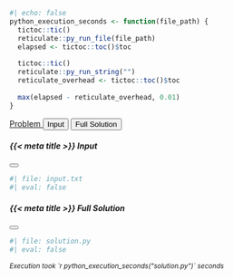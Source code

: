 ```r
#| echo: false
python_execution_seconds <- function(file_path) {
  tictoc::tic()
  reticulate::py_run_file(file_path)
  elapsed <- tictoc::toc()$toc
  
  tictoc::tic()
  reticulate::py_run_string("")
  reticulate_overhead <- tictoc::toc()$toc
  
  max(elapsed - reticulate_overhead, 0.01)
}
```

```{=html}
<!-- Buttons -->
<div class="d-grid gap-2 d-md-flex justify-content-md-end">

  <!-- Problem Button -->
  <a type="button" class="btn btn-secondary" href="https://adventofcode.com/2023/day/1" role="button">
    <i class="bi bi-box-arrow-up-right"></i> Problem
  </a>

  <!-- Input Button -->
  <button type="button" class="btn btn-secondary" data-bs-toggle="modal" data-bs-target="#inputModal">
    <i class="bi bi-file-earmark-text"></i> Input
  </button>

  <!-- Solution Modal Button -->
  <button type="button" class="btn btn-primary" data-bs-toggle="modal" data-bs-target="#solutionModal">
    <i class="bi bi-code-slash"></i> Full Solution
  </button>

</div>


<!-- Input Modal -->
<div class="modal fade" id="inputModal" tabindex="-1" aria-labelledby="inputModalLabel" aria-hidden="true">
<div class="modal-dialog modal-dialog-scrollable modal-xl">
<div class="modal-content">
<div class="modal-header">
  <h5 class="modal-title" id="inputModalLabel">{{< meta title >}} Input</h5>
  <button type="button" class="btn-close" data-bs-dismiss="modal" aria-label="Close"></button>
</div>
<div class="modal-body">
```
```r
#| file: input.txt
#| eval: false
```

```{=html}
</div>
<div class="modal-footer">
</div>
</div>
</div>
</div>


<!-- Solution Modal -->
<div class="modal fade" id="solutionModal" tabindex="-1" aria-labelledby="solutionModalLabel" aria-hidden="true">
<div class="modal-dialog modal-dialog-scrollable modal-xl">
<div class="modal-content">
<div class="modal-header">
  <h5 class="modal-title" id="solutionModalLabel">{{< meta title >}} Full Solution</h5>
  <button type="button" class="btn-close" data-bs-dismiss="modal" aria-label="Close"></button>
</div>
<div class="modal-body">
```
```r
#| file: solution.py
#| eval: false
```

```{=html}
</div>
<div class="modal-footer">
<small><i>Execution took `r python_execution_seconds("solution.py")` seconds</i></small>
</div>
</div>
</div>
</div>
```

